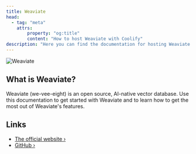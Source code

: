 ```yaml
---
title: Weaviate
head:
  - tag: "meta"
    attrs:
        property: "og:title"
        content: "How to host Weaviate with Coolify"
description: "Here you can find the documentation for hosting Weaviate with Coolify."
---
```



<Badge text="One-click setup." variant="note" size="large" />

![Weaviate](../../../assets/images/services/weaviate.png)

## What is Weaviate?

Weaviate (we-vee-eight) is an open source, AI-native vector database. Use this documentation to get started with Weaviate and to learn how to get the most out of Weaviate's features.

## Links

- [The official website ›](https://weaviate.io/?utm_source=coolify.io)
- [GitHub ›](https://github.com/weaviate/weaviate?utm_source=coolify.io)
